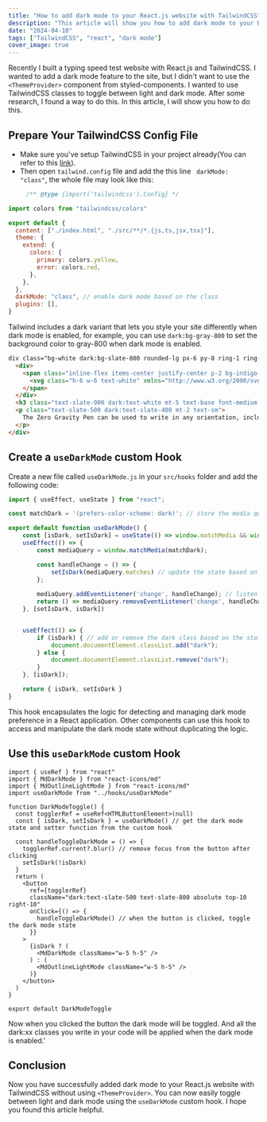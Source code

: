 ```yaml
---
title: "How to add dark mode to your React.js website with TailwindCSS"
description: "This article will show you how to add dark mode to your React.js website with TailwindCSS without using <ThemeProvider>."
date: "2024-04-10"
tags: ["TailwindCSS", "react", "dark mode"]
cover_image: true
---
```



Recently I built a typing speed test website with React.js and TailwindCSS. I wanted to add a dark mode feature to the site, but I didn't want to use the `<ThemeProvider>` component from styled-components. I wanted to use TailwindCSS classes to toggle between light and dark mode. After some research, I found a way to do this. In this article, I will show you how to do this.

## Prepare Your TailwindCSS Config File

- Make sure you've setup TailwindCSS in your project already(You can refer to this [link](https://tailwindcss.com/docs/installation)). 
- Then open `tailwind.config` file and add the this line ` darkMode: "class"`, the whole file may look like this:
```js
     /** @type {import('tailwindcss').Config} */

import colors from "tailwindcss/colors"

export default {
  content: ["./index.html", "./src/**/*.{js,ts,jsx,tsx}"],
  theme: {
    extend: {
      colors: {
        primary: colors.yellow,
        error: colors.red,
      },
    },
  },
  darkMode: "class", // enable dark mode based on the class
  plugins: [],
}
```

Tailwind includes a dark variant that lets you style your site differently when dark mode is enabled, for example, you can use `dark:bg-gray-800` to set the background color to gray-800 when dark mode is enabled.

```html
div class="bg-white dark:bg-slate-800 rounded-lg px-6 py-8 ring-1 ring-slate-900/5 shadow-xl">
  <div>
    <span class="inline-flex items-center justify-center p-2 bg-indigo-500 rounded-md shadow-lg">
      <svg class="h-6 w-6 text-white" xmlns="http://www.w3.org/2000/svg" fill="none" viewBox="0 0 24 24" stroke="currentColor" aria-hidden="true"><!-- ... --></svg>
    </span>
  </div>
  <h3 class="text-slate-900 dark:text-white mt-5 text-base font-medium tracking-tight">Writes Upside-Down</h3>
  <p class="text-slate-500 dark:text-slate-400 mt-2 text-sm">
    The Zero Gravity Pen can be used to write in any orientation, including upside-down. It even works in outer space.
  </p>
</div>
```

## Create a `useDarkMode` custom Hook

Create a new file called `useDarkMode.js` in your `src/hooks` folder and add the following code:
```ts
import { useEffect, useState } from "react";

const matchDark = '(prefers-color-scheme: dark)'; // store the media query in a variable

export default function useDarkMode() {
    const [isDark, setIsDark] = useState(() => window.matchMedia && window.matchMedia(matchDark).matches); // check if the user prefers dark mode
    useEffect(() => {
        const mediaQuery = window.matchMedia(matchDark);

        const handleChange = () => {
            setIsDark(mediaQuery.matches) // update the state based on the media query
        };
        
        mediaQuery.addEventListener('change', handleChange); // listen for changes in the media query
        return () => mediaQuery.removeEventListener('change', handleChange); // clean up the event listener
    }, [setIsDark, isDark]) 


    useEffect(() => {
        if (isDark) { // add or remove the dark class based on the state
            document.documentElement.classList.add("dark"); 
        } else {
            document.documentElement.classList.remove("dark");
        }
    }, [isDark]);

    return { isDark, setIsDark }
}

```
This hook encapsulates the logic for detecting and managing dark mode preference in a React application. Other components can use this hook to access and manipulate the dark mode state without duplicating the logic.

## Use this `useDarkMode` custom Hook

```tsx
import { useRef } from "react"
import { MdDarkMode } from "react-icons/md"
import { MdOutlineLightMode } from "react-icons/md"
import useDarkMode from "../hooks/useDarkMode"

function DarkModeToggle() {
  const togglerRef = useRef<HTMLButtonElement>(null)
  const { isDark, setIsDark } = useDarkMode() // get the dark mode state and setter function from the custom hook

  const handleToggleDarkMode = () => {
    togglerRef.current?.blur() // remove focus from the button after clicking
    setIsDark(!isDark)
  }
  return (
    <button
      ref={togglerRef}
      className="dark:text-slate-500 text-slate-800 absolute top-10 right-10"
      onClick={() => {
        handleToggleDarkMode() // when the button is clicked, toggle the dark mode state
      }}
    >
      {isDark ? (
        <MdDarkMode className="w-5 h-5" />
      ) : (
        <MdOutlineLightMode className="w-5 h-5" />
      )}
    </button>
  )
}

export default DarkModeToggle

```

Now when you clicked the button the dark mode will be toggled. And all the dark:xx classes you write in your code will be applied when the dark mode is enabled.'

## Conclusion
Now you have successfully added dark mode to your React.js website with TailwindCSS without using `<ThemeProvider>`. You can now easily toggle between light and dark mode using the `useDarkMode` custom hook. I hope you found this article helpful.
